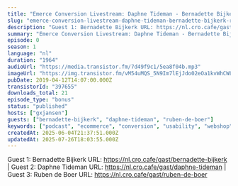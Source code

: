 ```yaml
---
title: "Emerce Conversion Livestream: Daphne Tideman - Bernadette Bijkerk - Ruben de Boer (Online Dialogue)"
slug: "emerce-conversion-livestream-daphne-tideman-bernadette-bijkerk-ruben-de-boer-online-dialogue"
description: "Guest 1: Bernadette Bijkerk URL: https://nl.cro.cafe/gast/bernadette-bijkerk | Guest 2: Daphne Tideman URL: https://nl.cro.cafe/gast/daphne-tideman | Guest 3: Ruben de Boer URL: https://nl.cro.cafe/gast/ruben-de-boer"
summary: "Emerce Conversion Livestream: Daphne Tideman - Bernadette Bijkerk - Ruben de Boer by Guido Jansen"
episode: 0
season: 1
language: "nl"
duration: "1964"
audioUrl: "https://media.transistor.fm/7d49f9c1/5ea8f04b.mp3"
imageUrl: "https://img.transistor.fm/vM54uMQS_5N9Im7lEjJdo02eOa1kvWhCWLPuWgOqKcc/rs:fill:0:0:1/w:3000/h:3000/q:60/aHR0cHM6Ly9pbWct/dXBsb2FkLXByb2R1/Y3Rpb24udHJhbnNp/c3Rvci5mbS81YTgy/ZGM1NmYzZjlhN2Ey/NzEwOTQzY2Q2NmU5/ZDhjNC5qcGVn.webp"
pubDate: 2019-04-12T14:07:00.000Z
transistorId: "397655"
downloads_total: 21
episode_type: "bonus"
status: "published"
hosts: ["gxjansen"]
guests: ["bernadette-bijkerk", "daphne-tideman", "ruben-de-boer"]
keywords: ["podcast", "ecommerce", "conversion", "usability", "webshop", "english"]
createdAt: 2025-06-04T21:37:51.000Z
updatedAt: 2025-07-26T18:03:55.000Z
---
```


Guest 1: Bernadette Bijkerk URL: https://nl.cro.cafe/gast/bernadette-bijkerk | Guest 2: Daphne Tideman URL: https://nl.cro.cafe/gast/daphne-tideman | Guest 3: Ruben de Boer URL: https://nl.cro.cafe/gast/ruben-de-boer
